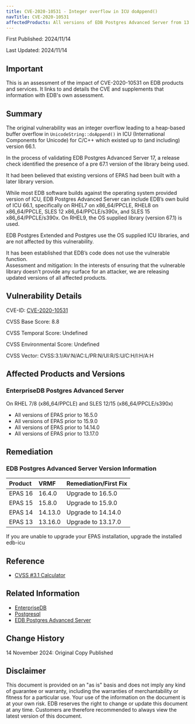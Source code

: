 ```yaml
---  
title: CVE-2020-10531 - Integer overflow in ICU doAppend() 
navTitle: CVE-2020-10531
affectedProducts: All versions of EDB Postgres Advanced Server from 13 through 16
---
```


First Published: 2024/11/14

Last Updated: 2024/11/14

## Important

This is an assessment of the impact of CVE-2020-10531 on EDB products and services. It links to and details the CVE and supplements that information with EDB's own assessment.

## Summary

The original vulnerability was an integer overflow leading to a heap-based buffer overflow in `UnicodeString::doAppend()` in ICU (International Components for Unicode) for C/C++ which existed up to (and including) version 66.1.

In the process of validating EDB Postgres Advanced Server 17, a release check identified the presence of a pre 67.1 version of the library being used.

It had been believed that existing versions of EPAS had been built with a later library version. 

While most EDB software builds against the operating system provided version of ICU, EDB Postgres Advanced Server can include EDB’s own build of ICU 66.1, specifically on RHEL7 on x86\_64/PPCLE, RHEL8 on x86\_64/PPCLE, SLES 12  x86\_64/PPCLE/s390x, and SLES 15 x86\_64/PPCLE/s390x. On RHEL9, the OS supplied library (version 67.1) is used.

EDB Postgres Extended and Postgres use the OS supplied ICU libraries, and are not affected by this vulnerability.

It has been established that EDB’s code does not use the vulnerable function.  
Assessment and mitigation: In the interests of ensuring that the vulnerable library doesn’t provide any surface for an attacker, we are releasing updated versions of all affected products.

## Vulnerability Details

CVE-ID:  [CVE-2020-10531](https://nvd.nist.gov/vuln/detail/CVE-2020-10531)

CVSS Base Score: 8.8

CVSS Temporal Score: Undefined

CVSS Environmental Score: Undefined 

CVSS Vector: CVSS:3.1/AV:N/AC:L/PR:N/UI:R/S:U/C:H/I:H/A:H

## Affected Products and Versions

### EnterpriseDB Postgres Advanced Server

On RHEL 7/8 (x86_64/PPCLE) and SLES 12/15 (x86_64/PPCLE/s390x)

* All versions of EPAS prior to 16.5.0
* All versions of EPAS prior to 15.9.0
* All versions of EPAS prior to 14.14.0  
* All versions of EPAS prior to 13.17.0

## Remediation

### EDB Postgres Advanced Server Version Information

| Product | VRMF    | Remediation/First Fix |
|:--------|:--------|:----------------------|
| EPAS 16 | 16.4.0  | Upgrade to 16.5.0     |
| EPAS 15 | 15.8.0  | Upgrade to 15.9.0     |
| EPAS 14 | 14.13.0 | Upgrade to 14.14.0    |
| EPAS 13 | 13.16.0 | Upgrade to 13.17.0    |

If you are unable to upgrade your EPAS installation, upgrade the installed edb-icu

## Reference

* [CVSS #3.1 Calculator](https://www.first.org/cvss/calculator/3.1) 

## Related Information

* [EnterpriseDB](https://www.enterprisedb.com/)
* [Postgresql](https://www.postgresql.org/)
* [EDB Postgres Advanced Server](https://www.enterprisedb.com/products/edb-postgres-advanced-server)

## Change History

14 November 2024: Original Copy Published

## Disclaimer

This document is provided on an "as is" basis and does not imply any kind of guarantee or warranty, including the warranties of merchantability or fitness for a particular use. Your use of the information on the document is at your own risk. EDB reserves the right to change or update this document at any time. Customers are therefore recommended to always view the latest version of this document.

